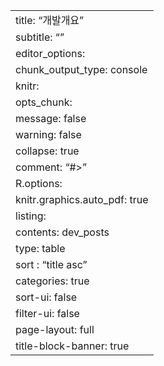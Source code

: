 ---
title: "개발개요"
subtitle: ""
editor_options: 
  chunk_output_type: console
knitr:
  opts_chunk: 
    message: false
    warning: false
    collapse: true
    comment: "#>" 
    R.options:
      knitr.graphics.auto_pdf: true
listing:
  contents: dev_posts
  type: table
  sort : "title asc"
  categories: true
  sort-ui: false
  filter-ui: false
page-layout: full
title-block-banner: true
---